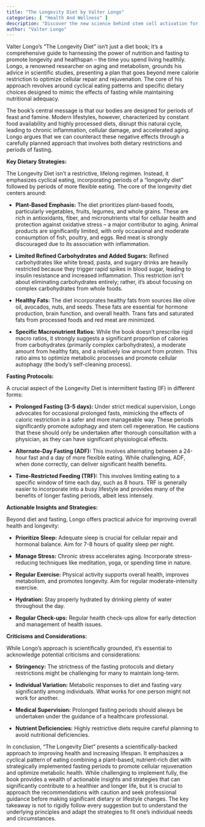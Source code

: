 ```yaml
---
title: "The Longevity Diet by Valter Longo"
categories: [ "Health And Wellness" ]
description: "Discover the new science behind stem cell activation for a longer life"
author: "Valter Longo"
---
```

Valter Longo's "The Longevity Diet" isn't just a diet book; it's a comprehensive guide to harnessing the power of nutrition and fasting to promote longevity and healthspan – the time you spend living healthily.  Longo, a renowned researcher on aging and metabolism, grounds his advice in scientific studies, presenting a plan that goes beyond mere calorie restriction to optimize cellular repair and rejuvenation.  The core of his approach revolves around cyclical eating patterns and specific dietary choices designed to mimic the effects of fasting while maintaining nutritional adequacy.

The book's central message is that our bodies are designed for periods of feast and famine.  Modern lifestyles, however, characterized by constant food availability and highly processed diets, disrupt this natural cycle, leading to chronic inflammation, cellular damage, and accelerated aging. Longo argues that we can counteract these negative effects through a carefully planned approach that involves both dietary restrictions and periods of fasting.

**Key Dietary Strategies:**

The Longevity Diet isn't a restrictive, lifelong regimen.  Instead, it emphasizes cyclical eating, incorporating periods of a "longevity diet" followed by periods of more flexible eating. The core of the longevity diet centers around:

* **Plant-Based Emphasis:** The diet prioritizes plant-based foods, particularly vegetables, fruits, legumes, and whole grains.  These are rich in antioxidants, fiber, and micronutrients vital for cellular health and protection against oxidative stress – a major contributor to aging.  Animal products are significantly limited, with only occasional and moderate consumption of fish, poultry, and eggs.  Red meat is strongly discouraged due to its association with inflammation.

* **Limited Refined Carbohydrates and Added Sugars:**  Refined carbohydrates like white bread, pasta, and sugary drinks are heavily restricted because they trigger rapid spikes in blood sugar, leading to insulin resistance and increased inflammation.  This restriction isn't about eliminating carbohydrates entirely; rather, it's about focusing on complex carbohydrates from whole foods.

* **Healthy Fats:**  The diet incorporates healthy fats from sources like olive oil, avocados, nuts, and seeds. These fats are essential for hormone production, brain function, and overall health.  Trans fats and saturated fats from processed foods and red meat are minimized.

* **Specific Macronutrient Ratios:**  While the book doesn't prescribe rigid macro ratios, it strongly suggests a significant proportion of calories from carbohydrates (primarily complex carbohydrates), a moderate amount from healthy fats, and a relatively low amount from protein.  This ratio aims to optimize metabolic processes and promote cellular autophagy (the body's self-cleaning process).

**Fasting Protocols:**

A crucial aspect of the Longevity Diet is intermittent fasting (IF) in different forms:

* **Prolonged Fasting (3-5 days):**  Under strict medical supervision, Longo advocates for occasional prolonged fasts, mimicking the effects of caloric restriction in a safer and more manageable way.  These periods significantly promote autophagy and stem cell regeneration.  He cautions that these should only be undertaken after thorough consultation with a physician, as they can have significant physiological effects.

* **Alternate-Day Fasting (ADF):**  This involves alternating between a 24-hour fast and a day of more flexible eating.  While challenging, ADF, when done correctly, can deliver significant health benefits.

* **Time-Restricted Feeding (TRF):**  This involves limiting eating to a specific window of time each day, such as 8 hours.  TRF is generally easier to incorporate into a busy lifestyle and provides many of the benefits of longer fasting periods, albeit less intensely.

**Actionable Insights and Strategies:**

Beyond diet and fasting, Longo offers practical advice for improving overall health and longevity:

* **Prioritize Sleep:**  Adequate sleep is crucial for cellular repair and hormonal balance.  Aim for 7-8 hours of quality sleep per night.

* **Manage Stress:**  Chronic stress accelerates aging.  Incorporate stress-reducing techniques like meditation, yoga, or spending time in nature.

* **Regular Exercise:**  Physical activity supports overall health, improves metabolism, and promotes longevity.  Aim for regular moderate-intensity exercise.

* **Hydration:**  Stay properly hydrated by drinking plenty of water throughout the day.

* **Regular Check-ups:**  Regular health check-ups allow for early detection and management of health issues.


**Criticisms and Considerations:**

While Longo's approach is scientifically grounded, it's essential to acknowledge potential criticisms and considerations:

* **Stringency:** The strictness of the fasting protocols and dietary restrictions might be challenging for many to maintain long-term.

* **Individual Variation:**  Metabolic responses to diet and fasting vary significantly among individuals.  What works for one person might not work for another.

* **Medical Supervision:**  Prolonged fasting periods should always be undertaken under the guidance of a healthcare professional.

* **Nutrient Deficiencies:**  Highly restrictive diets require careful planning to avoid nutritional deficiencies.


In conclusion, "The Longevity Diet" presents a scientifically-backed approach to improving health and increasing lifespan.  It emphasizes a cyclical pattern of eating combining a plant-based, nutrient-rich diet with strategically implemented fasting periods to promote cellular rejuvenation and optimize metabolic health.  While challenging to implement fully, the book provides a wealth of actionable insights and strategies that can significantly contribute to a healthier and longer life, but it is crucial to approach the recommendations with caution and seek professional guidance before making significant dietary or lifestyle changes.  The key takeaway is not to rigidly follow every suggestion but to understand the underlying principles and adapt the strategies to fit one's individual needs and circumstances.

